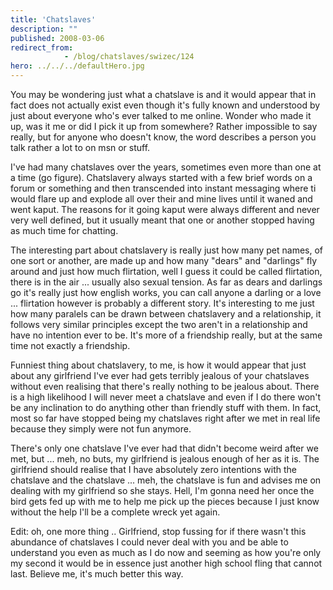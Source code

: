 ```yaml
---
title: 'Chatslaves'
description: ""
published: 2008-03-06
redirect_from: 
            - /blog/chatslaves/swizec/124
hero: ../../../defaultHero.jpg
---
```

You may be wondering just what a chatslave is and it would appear that in fact does not actually exist even though it's fully known and understood by just about everyone who's ever talked to me online. Wonder who made it up, was it me or did I pick it up from somewhere? Rather impossible to say really, but for anyone who doesn't know, the word describes a person you talk rather a lot to on msn or stuff.

I've had many chatslaves over the years, sometimes even more than one at a time (go figure). Chatslavery always started with a few brief words on a forum or something and then transcended into instant messaging where ti would flare up and explode all over their and mine lives until it waned and went kaput. The reasons for it going kaput were always different and never very well defined, but it usually meant that one or another stopped having as much time for chatting.

The interesting part about chatslavery is really just how many pet names, of one sort or another, are made up and how many "dears" and "darlings" fly around and just how much flirtation, well I guess it could be called flirtation, there is in the air ... usually also sexual tension. As far as dears and darlings go it's really just how english works, you can call anyone a darling or a love ... flirtation however is probably a different story. It's interesting to me just how many paralels can be drawn between chatslavery and a relationship, it follows very similar principles except the two aren't in a relationship and have no intention ever to be. It's more of a friendship really, but at the same time not exactly a friendship.

Funniest thing about chatslavery, to me, is how it would appear that just about any girlfriend I've ever had gets terribly jealous of your chatslaves without even realising that there's really nothing to be jealous about. There is a high likelihood I will never meet a chatslave and even if I do there won't be any inclination to do anything other than friendly stuff with them. In fact, most so far have stopped being my chatslaves right after we met in real life because they simply were not fun anymore.

There's only one chatslave I've ever had that didn't become weird after we met, but ... meh, no buts, my girlfriend is jealous enough of her as it is. The girlfriend should realise that I have absolutely zero intentions with the chatslave and the chatslave ... meh, the chatslave is fun and advises me on dealing with my girlfriend so she stays. Hell, I'm gonna need her once the bird gets fed up with me to help me pick up the pieces because I just know without the help I'll be a complete wreck yet again.

Edit: oh, one more thing .. Girlfriend, stop fussing for if there wasn't this abundance of chatslaves I could never deal with you and be able to understand you even as much as I do now and seeming as how you're only my second it would be in essence just another high school fling that cannot last. Believe me, it's much better this way.